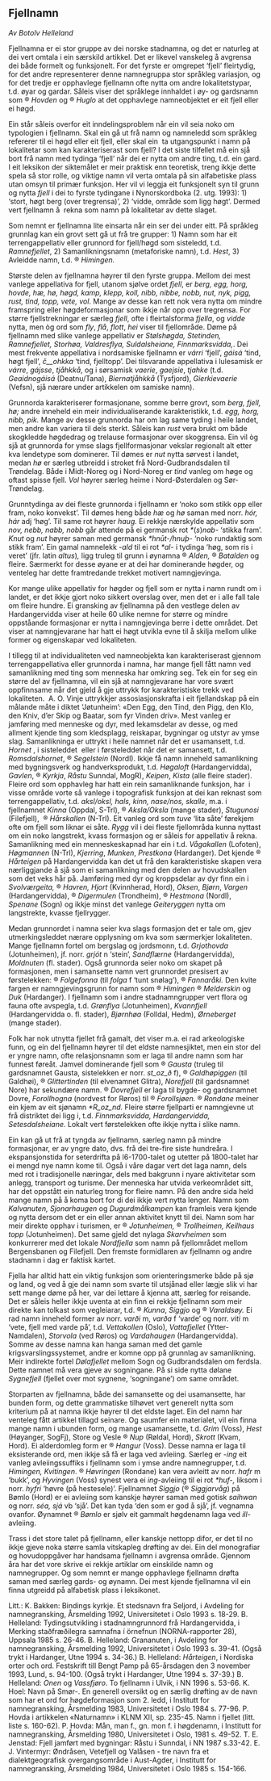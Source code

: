 
## Fjellnamn

*Av Botolv Helleland*

Fjellnamna er ei stor gruppe av dei norske stadnamna, og det er naturleg at dei vert omtala i ein særskild artikkel. Det er likevel vanskeleg å avgrensa dei både formelt og funksjonelt. For det fyrste er omgrepet ‘fjell’ fleirtydig, for det andre representerer denne namnegruppa stor språkleg variasjon, og for det tredje er opphavlege fjellnamn ofte nytta om andre lokalitetstypar, t.d. øyar og gardar. Såleis viser det språklege innhaldet i øy- og gardsnamn  som ® _Hovden_ og ® _Huglo_ at det opphavlege namneobjektet er eit fjell eller ei høgd.

Ein står såleis overfor eit inndelingsproblem når ein vil seia noko om typologien i fjellnamn. Skal ein gå ut frå namn og namneledd som språkleg refererer til ei høgd eller eit fjell, eller skal ein  ta utgangspunkt i namn på lokalitetar som kan karakteriserast som fjell? I det siste tilfellet må ein sjå bort frå namn med tydinga ‘fjell’ når dei er nytta om andre ting, t.d. ein gard. I eit leksikon der siktemålet er meir praktisk enn teoretisk, treng ikkje dette spela så stor rolle, og viktige namn vil verta omtala på sin alfabetiske plass utan omsyn til primær funksjon. Her vil vi leggja eit funksjonelt syn til grunn og nytta _fjell_ i dei to fyrste tydingane i Nynorskordboka (2. utg. 1993): 1) ‘stort, høgt berg (over tregrensa)’, 2) ‘vidde, område som ligg høgt’. Dermed vert fjellnamn å  rekna som namn på lokalitetar av dette slaget.

Som nemnt er fjellnamna lite einsarta når ein ser dei under eitt. På språkleg grunnlag kan ein grovt sett gå ut frå tre grupper: 1) Namn som har eit terrengappellativ eller grunnord for fjell/høgd som sisteledd, t.d. _Ramnefjellet_, 2) Samanlikningsnamn (metaforiske namn), t.d. _Hest_, 3) Avleidde namn, t.d. ® _Himingen._

Største delen av fjellnamna høyrer til den fyrste gruppa. Mellom dei mest vanlege appellativa for fjell, utanom sjølve ordet _fjell_, er _berg, egg, horg, hovde, hæ, hø, høgd, kamp, klepp, koll, nibb, nibbe, nobb, nut, nyk, pigg, rust, tind, topp, vete, vol_. Mange av desse kan rett nok vera nytta om mindre framspring eller høgdeformasjonar som ikkje når opp over tregrensa. For større fjellstrekningar er særleg _fjell_, ofte i fleirtalsforma _fjella_, og _vidde_ nytta, men òg ord som _fly_, _flå_, _flott_, _hei_ viser til fjellområde. Døme på fjellnamn med slike vanlege appellativ er _Stølshøgda, Stetinden, Ramnefjellet, Storhøa, Valdresflya, Suldalsheiane, Finnmarksvidda,_. Dei mest frekvente appellativa i nordsamiske fjellnamn er _várri_ ‘fjell’, _gáisá_ ‘tind, høgt fjell’, _č__ohkka_ ‘tind, fjelltopp’. Dei tilsvarande appellativa i lulesamisk er _várre_, _gájsse_, _tjåhkkå_, og i sørsamisk _vaerie_, _gaejsie_, _tjahke_ (t.d. _Geaidnogáisá_ (Deatnu/Tana), _Biernatjåhkkå_ (Tysfjord), _Gierkievaerie_ (Vefsn), sjå nærare under artikkelen om samiske namn).

Grunnorda karakteriserer formasjonane, somme berre grovt, som _berg, fjell, hø;_ andre inneheld ein meir individualiserande karakteristikk, t.d. _egg, horg, nibb, pik._ Mange av desse grunnorda har om lag same tyding i heile landet, men andre kan variera til dels sterkt. Såleis kan _rust_ vera brukt om både skogkledde høgdedrag og trelause formasjonar over skoggrensa. Ein vil òg sjå at grunnorda for ymse slags fjellformasjonar vekslar regionalt alt etter kva lendetype som dominerer. Til dømes er _nut_ nytta sørvest i landet, medan _hø_ er særleg utbreidd i stroket frå Nord-Gudbrandsdalen til Trøndelag. Både i Midt-Noreg og i Nord-Noreg er _tind_ vanleg om høge og oftast spisse fjell. _Vol_ høyrer særleg heime i Nord-Østerdalen og Sør-Trøndelag.

Grunntydinga av dei fleste grunnorda i fjellnamn er ‘noko som stikk opp eller fram, noko konvekst’. Til dømes heng både _hæ_ og _hø_ saman med norr. _hór, hár_ adj ‘høg’. Til same rot høyrer _haug._ Ei rekkje nærskylde appellativ som _nov, nebb, nabb, nobb_ går attende på ei germansk rot _\*_(_s_)_nab-_ ‘stikka fram’. _Knut_ og _nut_ høyrer saman med germansk _\*hnūt-/hnuþ-_ ‘noko rundaktig som stikk fram’. Ein gamal namnelekk _\-ald_ til ei rot _\*al-_ i tydinga ‘høg, som ris i veret’ (jfr. latin _altus_)_,_ ligg truleg til grunn i øynamna ® _Alden,_ ® _Batalden_ og fleire. Særmerkt for desse øyane er at dei har dominerande høgder, og venteleg har dette framtredande trekket motivert namngjevinga.

Kor mange ulike appellativ for høgder og fjell som er nytta i namn rundt om i landet, er det ikkje gjort noko sikkert overslag over, men det er i alle fall tale om fleire hundre. Ei gransking av fjellnamna på den vestlege delen av Hardangervidda viser at heile 60 ulike nemne for større og mindre oppståande formasjonar er nytta i namngjevinga berre i dette området. Det viser at namngjevarane har hatt ei høgt utvikla evne til å skilja mellom ulike former og eigenskapar ved lokaliteten.

I tillegg til at individualiteten ved namneobjekta kan karakteriserast gjennom terrengappellativa eller grunnorda i namna, har mange fjell fått namn ved samanlikning med ting som menneska har omkring seg. Tek ein for seg ein større del av fjellnamna, vil ein sjå at namngjevarane har vore svært oppfinnsame når det gjeld å gje uttrykk for karakteristiske trekk ved lokaliteten.  A. O. Vinje uttrykkjer assosiasjonskrafta i eit fjellandskap på ein målande måte i diktet ‘Jøtunheim’: «Den Egg, den Tind, den Pigg, den Klo, den Kniv, d’er Skip og Baatar, som fyr Vinden driv». Mest vanleg er jamføring med menneske og dyr, med lekamsdelar av desse, og med allment kjende ting som kledsplagg, reiskapar, bygningar og utstyr av ymse slag. Samanlikninga er uttrykt i heile namnet når det er usamansett, t.d. _Hornet_ , i sisteleddet  eller i førsteleddet når det er samansett, t.d. _Romsdalshornet_, ® _Segelstein_ (Nordl). Ikkje få namn inneheld samanlikning med bygningsverk og handverksprodukt, t.d. _Høgaloft_ (Hardangervidda), _Gavlen_, ® _Kyrkja_, _Råstu_ Sunndal, MogR), _Keipen_, _Kista_ (alle fleire stader). Fleire ord som opphavleg har hatt ein rein samanliknande funksjon, har  i visse område vorte så vanlege i topografisk funksjon at dei kan reknast som terrengappellativ, t.d. _aksl/oksl, hals, kinn, nase/nos, skalle_, m.a. i fjellnamnet _Kinna_ (Oppdal, S-Trl), ® _Aksla/Oksla_ (mange stader), _Stugunosi_ (Filefjell),  ® _Hårskallen_ (N-Trl). Eit vanleg ord som _tuve_ ‘lita såte’ førekjem ofte om fjell som liknar ei såte. _Rygg_ vil i dei fleste fjellområda kunna nyttast om ein noko langstrekt, kvass formasjon og er såleis for appellativ å rekna. Samanlikning med ein menneskeskapnad har ein i t.d. _Vågakallen_ (Lofoten), _Høgmannen_ (N-Trl), _Kjerring_, _Munken_, _Prestkona_ (Hardanger). Det kjende ® _Hårteigen_ på Hardangervidda kan det ut frå den karakteristiske skapen vera nærliggjande å sjå som ei samanlikning med den delen av hovudskallen som det veks hår på. Jamføring med dyr og kroppsdelar av dyr finn ein i _Svolværgeita,_ ® _Havren, Hjort_ (Kvinnherad, Hord), _Oksen_, _Bjørn_, _Vargen_ (Hardangervidda), ® _Digermulen_ (Trondheim), ® _Hestmona_ (Nordl), _Spenane_ (Sogn) og ikkje minst det vanlege _Geiteryggen_ nytta om langstrekte, kvasse fjellrygger.

Medan grunnordet i namna seier kva slags formasjon det er tale om, gjev utmerkingsleddet nærare opplysning om kva som særmerkjer lokaliteten. Mange fjellnamn fortel om bergslag og jordsmonn, t.d. _Grjothovda_ (Jotunheimen), jf. norr. _grjót_ n ‘stein’, _Sandflærne_ (Hardangervidda), _Moldnuten_ (fl. stader). Også grunnorda seier noko om skapet på formasjonen, men i samansette namn vert grunnordet presisert av førstelekken: ® _Folgefonna_ (til _folga_ f ‘tunt snølag’), ® _Fannaråki._ Den kvite fargen er namngjevingsgrunn for namn som ® _Himingen_ ® _Melderskin_ og _Duk_ (Hardanger). I fjellnamn som i andre stadnamngrupper vert flora og fauna ofte avspegla, t.d. _Grønflya_ (Jotunheimen), _Kvannfjell_ (Hardangervidda o. fl. stader), _Bjørnhøa_ (Folldal, Hedm), _Ørneberget_ (mange stader).

Folk har nok utnytta fjellet frå gamalt, det viser m.a. ei rad arkeologiske funn, og ein del fjellnamn høyrer til det eldste namnesjiktet, men ein stor del er yngre namn, ofte relasjonsnamn som er laga til andre namn som har funnest føreåt. Jamvel dominerande fjell som ® _Gausta_ (truleg til gardsnamnet Gausta, sistelekken er norr. _st_oz_ð_ f), ® _Galdhøpiggen_ (til Galdhøi), ® _Glittertinden_ (til elvenamnet Glitra), _Norefjell_ (til gardsnamnet Nore) har sekundære namn. ® _Dovrefjell_ er laga til bygde- og gardsnamnet Dovre, _Forollhogna_ (nordvest for Røros) til ® _Forollsjøen._ ® _Rondane_ meiner ein kjem av eit sjønamn _\*R_oz_nd._ Fleire større fjellparti er namngjevne ut frå distriktet dei ligg i, t.d. _Finnmarksvidda, Hardangervidda, Setesdalsheiane._ Lokalt vert førstelekken ofte ikkje nytta i slike namn.

Ein kan gå ut frå at tyngda av fjellnamn, særleg namn på mindre formasjonar, er av yngre dato, dvs. frå dei tre-fire siste hundreåra. I ekspansjonstida for seterdrifta på l6-1700-talet og utetter på 1800-talet har ei mengd nye namn kome til. Også i våre dagar vert det laga namn, dels med rot i tradisjonelle næringar, dels med bakgrunn i nyare aktivitetar som anlegg, transport og turisme. Der menneska har utvida verkeområdet sitt, har det oppstått ein naturleg trong for fleire namn. På den andre sida held mange namn på å koma bort for di dei ikkje vert nytta lenger. Namn som _Kalvanuten, Sjonarhaugen_ og _Dugurdmålkampen_ kan framleis vera kjende og nytta dersom det er ein eller annan aktivitet knytt til dei. Namn som har meir direkte opphav i turismen, er ® _Jotunheimen,_ ® _Trollheimen, Keilhaus topp_ (Jotunheimen). Det same gjeld det nylaga _Skarvheimen_ som konkurrerer med det lokale _Nordfjella_ som namn på fjellområdet mellom Bergensbanen og Filefjell. Den fremste formidlaren av fjellnamn og andre stadnamn i dag er faktisk kartet.

Fjella har alltid hatt ein viktig funksjon som orienteringsmerke både på sjø og land, og ved å gje dei namn som svarte til utsjånad eller lægje slik vi har sett mange døme på her, var dei lettare å kjenna att, særleg for reisande. Det er såleis heller ikkje uventa at ein finn ei rekkje fjellnamn som meir direkte kan tolkast som vegleiarar, t.d. ® _Kunna_, _Siggjo_ og ® _Varaldsøy._ Ei rad namn inneheld former av norr. _varði_ m, _varða_ f ‘varde’ og norr. _viti_ m ‘vete, fjell med varde på’, t.d. _Vettakollen_ (Oslo), _Vattafjellet_ (Ytter-Namdalen), _Storvola_ (ved Røros) og _Vardahaugen_ (Hardangervidda). Somme av desse namna kan hanga saman med det gamle krigsvarslingssystemet, andre er komne opp på grunnlag av samanlikning. Meir indirekte fortel _Dølafjellet_ mellom Sogn og Gudbrandsdalen om ferdsla. Dette namnet må vera gjeve av sogningane. På si side nytta dølane _Sygnefjell_ (fjellet over mot sygnene, ‘sogningane’) om same området.

Storparten av fjellnamna, både dei samansette og dei usamansette, har bunden form, og dette grammatiske tilhøvet vert generelt nytta som kriterium på at namna ikkje høyrer til det eldste laget. Ein del namn har venteleg fått artikkel tillagd seinare. Og saumfer ein materialet, vil ein finna mange namn i ubunden form, og mange usamansette, t.d. _Grim_ (Voss), _Hest_ (Høyanger, SogFj), Store og Vesle ® _Nup_ (Røldal, Hord), _Skrott_ (Kvam, Hord). Ei alderdomleg form er ® _Hangur_ (Voss). Desse namna er laga til eksisterande ord, men ikkje så få er laga ved avleiing. Særleg er -_ing_ eit vanleg avleiingssuffiks i fjellnamn som i ymse andre namnegrupper, t.d. _Himingen,_ _Kvitingen_. ® _Høvringen_ (Rondane) kan vera avleitt av norr. _hafr_ m ‘bukk’, og _Hyvingen_ (Voss) synest vera ei _ing_\-avleiing til ei rot _\*huf-,_ liksom i norr. _hyfri_ ‘høvre (på hestesele)’. Fjellnamnet _Siggjo_ (® _Siggjarvåg_) på Bømlo (Hord) er ei avleiing som kanskje høyrer saman med gotisk _saihwan_ og norr. _séa, sjá_ vb ‘sjå’. Det kan tyda ‘den som er god å sjå’, jf. vegnamna ovanfor. Øynamnet ® _Bømlo_ er sjølv eit gammalt høgdenamn laga ved _ill_\-avleiing.

Trass i det store talet på fjellnamn, eller kanskje nettopp difor, er det til no ikkje gjeve noka større samla vitskapleg drøfting av dei. Ein del monografiar og hovudoppgåver har handsama fjellnamn i avgrensa område. Gjennom åra har det vore skrive ei rekkje artiklar om einskilde namn og namnegrupper. Og som nemnt er mange opphavlege fjellnamn drøfta saman med særleg gards- og øynamn. Dei mest kjende fjellnamna vil ein finna utgreidd på alfabetisk plass i leksikonet.

Litt.: K. Bakken: Bindings kyrkje. Et stedsnavn fra Seljord, i Avdeling for namnegransking, Årsmelding 1992, Universitetet i Oslo 1993 s. 18-29. B. Helleland: Tydingsutvikling i stadnamngrunnord frå Hardangervidda, i Merking staðfræðilegra samnafna í örnefnun (NORNA-rapporter 28), Uppsala 1985 s. 26-46. B. Helleland: Grananuten, i Avdeling for namnegransking, Årsmelding 1992, Universitetet i Oslo 1993 s. 39-41. (Også trykt i Hardanger, Utne 1994 s. 34-36.) B. Helleland: _Hårteigen_, i Nordiska orter och ord. Festskrift till Bengt Pamp på 65-årsdagen den 3 november 1993, Lund, s. 94-100. (Også trykt i Hardanger, Utne 1994 s. 37-39.) B. Helleland: _Onen_ og _Vassfjøro_. To fjellnamn i Ulvik, i NN 1996 s. 53-66. K. Hoel: Navn på Smør-. En generell oversikt og en særlig drøfting av de navn som har et ord for høgdeformasjon som 2. ledd, i Institutt for namnegransking, Årsmelding 1983, Universitetet i Oslo 1984 s. 77-96. P. Hovda i artikkelen «Naturnamn» i KLNM XII, sp. 235-45. Namn i fjellet (litt. liste s. 160-62). P. Hovda: Mån, man f., gn. mon f. i høgdenamn, i Institutt for namnegransking, Årsmelding 1980, Universitetet i Oslo, 1981 s. 49-52. T. E. Jenstad: Fjell jamført med bygningar: Råstu i Sunndal, i NN 1987 s.33-42. E. J. Vintermyr: Øndråsen, Vetefjell og Valåsen - tre navn fra et dialektgeografisk overgangsområde i Aust-Agder, i Institutt for namnegransking, Årsmelding 1984, Universitetet i Oslo 1985 s. 154-166.